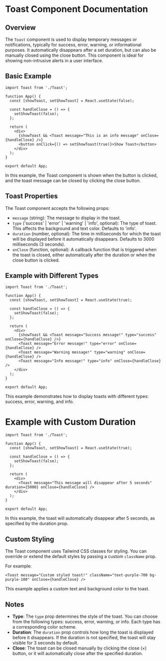 
<Meta title="Feedback/Toast" component={Toast} />

# Toast Component Documentation

## Overview

The `Toast` component is used to display temporary messages or notifications, typically for success, error, warning, or informational purposes. It automatically disappears after a set duration, but can also be manually closed using the close button. This component is ideal for showing non-intrusive alerts in a user interface.

## Basic Example

```tsx
import Toast from './Toast';

function App() {
  const [showToast, setShowToast] = React.useState(false);

  const handleClose = () => {
    setShowToast(false);
  };

  return (
    <div>
      {showToast && <Toast message="This is an info message" onClose={handleClose} />}
      <button onClick={() => setShowToast(true)}>Show Toast</button>
    </div>
  );
}

export default App;
```
In this example, the Toast component is shown when the button is clicked, and the toast message can be closed by clicking the close button.

## Toast Properties

The Toast component accepts the following props:

- `message` (string): The message to display in the toast.
- `type` ('success' | 'error' | 'warning' | 'info', optional): The type of toast. This affects the background and text color. Defaults to 'info'.
- `duration` (number, optional): The time in milliseconds for which the toast will be displayed before it automatically disappears. Defaults to 3000 milliseconds (3 seconds).
- `onClose` (function, optional): A callback function that is triggered when the toast is closed, either automatically after the duration or when the close button is clicked.

## Example with Different Types

```tsx
import Toast from './Toast';

function App() {
  const [showToast, setShowToast] = React.useState(true);

  const handleClose = () => {
    setShowToast(false);
  };

  return (
    <div>
      {showToast && <Toast message="Success message!" type="success" onClose={handleClose} />}
      <Toast message="Error message!" type="error" onClose={handleClose} />
      <Toast message="Warning message!" type="warning" onClose={handleClose} />
      <Toast message="Info message!" type="info" onClose={handleClose} />
    </div>
  );
}

export default App;
```
This example demonstrates how to display toasts with different types: success, error, warning, and info.

# Example with Custom Duration

```tsx
import Toast from './Toast';

function App() {
  const [showToast, setShowToast] = React.useState(true);

  const handleClose = () => {
    setShowToast(false);
  };

  return (
    <div>
      <Toast message="This message will disappear after 5 seconds" duration={5000} onClose={handleClose} />
    </div>
  );
}

export default App;
```

In this example, the toast will automatically disappear after 5 seconds, as specified by the duration prop.

## Custom Styling

The Toast component uses Tailwind CSS classes for styling. You can override or extend the default styles by passing a custom `className` prop.

For example:

```tsx
<Toast message="Custom styled toast!" className="text-purple-700 bg-purple-100" onClose={handleClose} />
```

This example applies a custom text and background color to the toast.

## Notes

- **Type**: The `type` prop determines the style of the toast. You can choose from the following types: success, error, warning, or info. Each type has a corresponding color scheme.
- **Duration**: The `duration` prop controls how long the toast is displayed before it disappears. If the duration is not specified, the toast will stay visible for 3 seconds by default.
- **Close**: The toast can be closed manually by clicking the close (×) button, or it will automatically close after the specified duration.